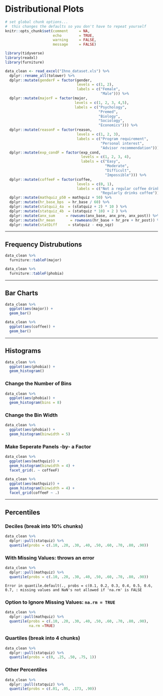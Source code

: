 # Distributional Plots

```r
# set global chunk options...  
#  this changes the defaults so you don't have to repeat yourself
knitr::opts_chunk$set(comment     = NA,
                      echo        = TRUE, 
                      warning     = FALSE, 
                      message     = FALSE)
```

```r
library(tidyverse)
library(readxl)
library(furniture)
```

```r
data_clean <- read_excel("Ihno_dataset.xls") %>% 
  dplyr::rename_all(tolower) %>% 
  dplyr::mutate(genderF = factor(gender, 
                                 levels = c(1, 2),
                                 labels = c("Female", 
                                            "Male"))) %>% 
  dplyr::mutate(majorF = factor(major, 
                                levels = c(1, 2, 3, 4,5),
                                labels = c("Psychology",
                                           "Premed",
                                           "Biology",
                                           "Sociology",
                                           "Economics"))) %>% 
  dplyr::mutate(reasonF = factor(reason,
                                 levels = c(1, 2, 3),
                                 labels = c("Program requirement",
                                            "Personal interest",
                                            "Advisor recommendation"))) %>% 
  dplyr::mutate(exp_condF = factor(exp_cond,
                                   levels = c(1, 2, 3, 4),
                                   labels = c("Easy",
                                              "Moderate",
                                              "Difficult",
                                              "Impossible"))) %>% 
  dplyr::mutate(coffeeF = factor(coffee,
                                 levels = c(0, 1),
                                 labels = c("Not a regular coffee drinker",
                                            "Regularly drinks coffee")))  %>% 
  dplyr::mutate(mathquiz_p50 = mathquiz + 50) %>% 
  dplyr::mutate(hr_base_bps  = hr_base / 60) %>% 
  dplyr::mutate(statquiz_4a  = (statquiz + 2) * 10 ) %>% 
  dplyr::mutate(statquiz_4b  = (statquiz * 10) + 2 ) %>% 
  dplyr::mutate(anx_sum     = rowsums(anx_base, anx_pre, anx_post)) %>% 
  dplyr::mutate(hr_mean       = rowmeans(hr_base + hr_pre + hr_post)) %>% 
  dplyr::mutate(statDiff     = statquiz - exp_sqz)
```

---------------------------------------

## Frequency Distrubutions


```r
data_clean %>%                 
  furniture::tableF(major)
```



```r
data_clean %>% 
  furniture::tableF(phobia)
```

---------------------------------------

## Bar Charts

```r
data_clean %>% 
  ggplot(aes(major)) +
  geom_bar()
```

```r
data_clean %>% 
  ggplot(aes(coffee)) +
  geom_bar()
```



--------------------------------

## Histograms

```r
data_clean %>% 
  ggplot(aes(phobia)) +
  geom_histogram()
```


### Change the Number of Bins

```r
data_clean %>% 
  ggplot(aes(phobia)) +
  geom_histogram(bins = 8)
```


### Change the Bin Width

```r
data_clean %>% 
  ggplot(aes(phobia)) +
  geom_histogram(binwidth = 5)
```


### Make Seperate Panels -by- a Factor

```r
data_clean %>% 
  ggplot(aes(mathquiz)) +
  geom_histogram(binwidth = 4) +
  facet_grid(. ~ coffeeF)
```

```r
data_clean %>% 
  ggplot(aes(mathquiz)) +
  geom_histogram(binwidth = 4) +
  facet_grid(coffeeF ~ .)
```


------------------------------

## Percentiles


### Deciles (break into 10% chunks)

```r
data_clean %>% 
  dplyr::pull(statquiz) %>% 
  quantile(probs = c(.10, .20, .30, .40, .50, .60, .70, .80, .90))
```


### With Missing Values: throws an error

```r
data_clean %>% 
  dplyr::pull(mathquiz) %>% 
  quantile(probs = c(.10, .20, .30, .40, .50, .60, .70, .80, .90))
```

`Error in quantile.default(., probs = c(0.1, 0.2, 0.3, 0.4, 0.5, 0.6, 0.7, : missing values and NaN's not allowed if 'na.rm' is FALSE`

### Option to Ignore Missing Values: `na.rm = TRUE`

```r
data_clean %>% 
  dplyr::pull(mathquiz) %>% 
  quantile(probs = c(.10, .20, .30, .40, .50, .60, .70, .80, .90),
           na.rm =TRUE)
```

### Quartiles (break into 4 chunks)

```r
data_clean %>% 
  dplyr::pull(statquiz) %>% 
  quantile(probs = c(0, .25, .50, .75, 1))
```


### Other Percentiles 

```r
data_clean %>% 
  dplyr::pull(statquiz) %>% 
  quantile(probs = c(.01, .05, .173, .90))
```
